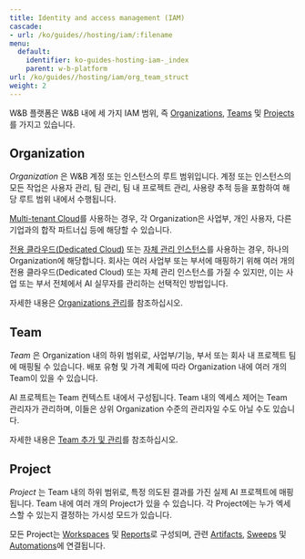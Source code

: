 ```yaml
---
title: Identity and access management (IAM)
cascade:
- url: /ko/guides//hosting/iam/:filename
menu:
  default:
    identifier: ko-guides-hosting-iam-_index
    parent: w-b-platform
url: /ko/guides//hosting/iam/org_team_struct
weight: 2
---
```


W&B 플랫폼은 W&B 내에 세 가지 IAM 범위, 즉 [Organizations](#organization), [Teams](#team) 및 [Projects](#project)를 가지고 있습니다.

## Organization

*Organization* 은 W&B 계정 또는 인스턴스의 루트 범위입니다. 계정 또는 인스턴스의 모든 작업은 사용자 관리, 팀 관리, 팀 내 프로젝트 관리, 사용량 추적 등을 포함하여 해당 루트 범위 내에서 수행됩니다.

[Multi-tenant Cloud](/ko/guides/hosting/hosting-options/saas_cloud)를 사용하는 경우, 각 Organization은 사업부, 개인 사용자, 다른 기업과의 합작 파트너십 등에 해당할 수 있습니다.

[전용 클라우드(Dedicated Cloud)](/ko/guides/hosting/hosting-options/dedicated_cloud) 또는 [자체 관리 인스턴스](/ko/guides/hosting/hosting-options/self-managed)를 사용하는 경우, 하나의 Organization에 해당합니다. 회사는 여러 사업부 또는 부서에 매핑하기 위해 여러 개의 전용 클라우드(Dedicated Cloud) 또는 자체 관리 인스턴스를 가질 수 있지만, 이는 사업 또는 부서 전체에서 AI 실무자를 관리하는 선택적인 방법입니다.

자세한 내용은 [Organizations 관리](/ko/./access-management/manage-organization)를 참조하십시오.

## Team

*Team* 은 Organization 내의 하위 범위로, 사업부/기능, 부서 또는 회사 내 프로젝트 팀에 매핑될 수 있습니다. 배포 유형 및 가격 계획에 따라 Organization 내에 여러 개의 Team이 있을 수 있습니다.

AI 프로젝트는 Team 컨텍스트 내에서 구성됩니다. Team 내의 엑세스 제어는 Team 관리자가 관리하며, 이들은 상위 Organization 수준의 관리자일 수도 아닐 수도 있습니다.

자세한 내용은 [Team 추가 및 관리](/ko/./access-management/manage-organization#add-and-manage-teams)를 참조하십시오.

## Project

*Project* 는 Team 내의 하위 범위로, 특정 의도된 결과를 가진 실제 AI 프로젝트에 매핑됩니다. Team 내에 여러 개의 Project가 있을 수 있습니다. 각 Project에는 누가 엑세스할 수 있는지 결정하는 가시성 모드가 있습니다.

모든 Project는 [Workspaces](/ko/guides/models/track/workspaces) 및 [Reports](/ko/guides/core/reports/)로 구성되며, 관련 [Artifacts](/ko/guides/core/artifacts/), [Sweeps](/ko/guides/models/sweeps/) 및 [Automations](/ko/guides/core/automations/)에 연결됩니다.
